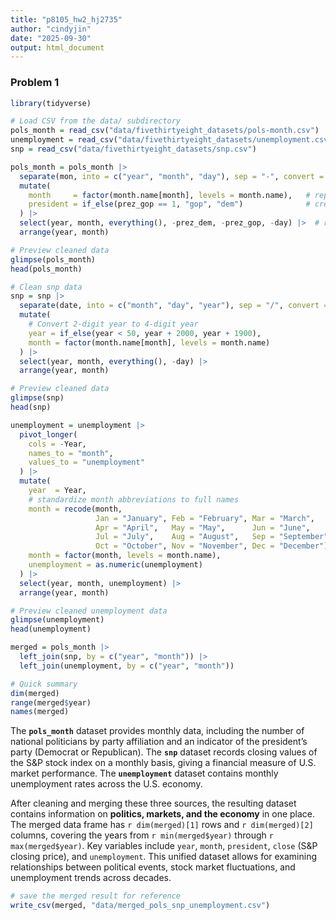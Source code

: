 ```yaml
---
title: "p8105_hw2_hj2735"
author: "cindyjin"
date: "2025-09-30"
output: html_document
---
```


### Problem 1 

```r
library(tidyverse)

# Load CSV from the data/ subdirectory
pols_month = read_csv("data/fivethirtyeight_datasets/pols-month.csv")
unemployment = read_csv("data/fivethirtyeight_datasets/unemployment.csv")
snp = read_csv("data/fivethirtyeight_datasets/snp.csv")
```

```r
pols_month = pols_month |>
  separate(mon, into = c("year", "month", "day"), sep = "-", convert = TRUE) |>
  mutate(
    month     = factor(month.name[month], levels = month.name),   # replace number with month name
    president = if_else(prez_gop == 1, "gop", "dem")              # create president variable
  ) |>
  select(year, month, everything(), -prez_dem, -prez_gop, -day) |>  # remove prez_dem, prez_gop, day
  arrange(year, month)

# Preview cleaned data
glimpse(pols_month)
head(pols_month)
```

```r
# Clean snp data
snp = snp |>
  separate(date, into = c("month", "day", "year"), sep = "/", convert = TRUE) |>
  mutate(
    # Convert 2-digit year to 4-digit year
    year = if_else(year < 50, year + 2000, year + 1900),
    month = factor(month.name[month], levels = month.name)
  ) |>
  select(year, month, everything(), -day) |>
  arrange(year, month)

# Preview cleaned data
glimpse(snp)
head(snp)

```


```r
unemployment = unemployment |>
  pivot_longer(
    cols = -Year,
    names_to = "month",
    values_to = "unemployment"
  ) |>
  mutate(
    year  = Year,
    # standardize month abbreviations to full names
    month = recode(month,
                   Jan = "January", Feb = "February", Mar = "March",
                   Apr = "April",   May = "May",      Jun = "June",
                   Jul = "July",    Aug = "August",   Sep = "September",
                   Oct = "October", Nov = "November", Dec = "December"),
    month = factor(month, levels = month.name),
    unemployment = as.numeric(unemployment)
  ) |>
  select(year, month, unemployment) |>
  arrange(year, month)

# Preview cleaned unemployment data
glimpse(unemployment)
head(unemployment)
```

```r
merged = pols_month |>
  left_join(snp, by = c("year", "month")) |>
  left_join(unemployment, by = c("year", "month"))

# Quick summary
dim(merged)
range(merged$year)
names(merged)

```

The **`pols_month`** dataset provides monthly data, including the number of national politicians by party affiliation and an indicator of the president’s party (Democrat or Republican). The **`snp`** dataset records closing values of the S&P stock index on a monthly basis, giving a financial measure of U.S. market performance. The **`unemployment`** dataset contains monthly unemployment rates across the U.S. economy.  

After cleaning and merging these three sources, the resulting dataset contains information on **politics, markets, and the economy** in one place. The merged data frame has `r dim(merged)[1]` rows and `r dim(merged)[2]` columns, covering the years from `r min(merged$year)` through `r max(merged$year)`. Key variables include `year`, `month`, `president`, `close` (S&P closing price), and `unemployment`. This unified dataset allows for examining relationships between political events, stock market fluctuations, and unemployment trends across decades.  


```r
# save the merged result for reference
write_csv(merged, "data/merged_pols_snp_unemployment.csv")
```



